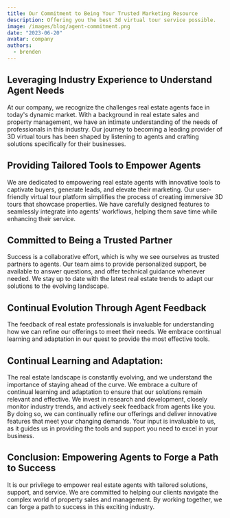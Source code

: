 ```yaml
---
title: Our Commitment to Being Your Trusted Marketing Resource
description: Offering you the best 3d virtual tour service possible.
image: /images/blog/agent-commitment.png
date: "2023-06-20"
avatar: company
authors:
  - brenden
---
```


## Leveraging Industry Experience to Understand Agent Needs
At our company, we recognize the challenges real estate agents face in today's dynamic market. With a background in real estate sales and property management, we have an intimate understanding of the needs of professionals in this industry. Our journey to becoming a leading provider of 3D virtual tours has been shaped by listening to agents and crafting solutions specifically for their businesses.

## Providing Tailored Tools to Empower Agents
We are dedicated to empowering real estate agents with innovative tools to captivate buyers, generate leads, and elevate their marketing. Our user-friendly virtual tour platform simplifies the process of creating immersive 3D tours that showcase properties. We have carefully designed features to seamlessly integrate into agents' workflows, helping them save time while enhancing their service.

## Committed to Being a Trusted Partner
Success is a collaborative effort, which is why we see ourselves as trusted partners to agents. Our team aims to provide personalized support, be available to answer questions, and offer technical guidance whenever needed. We stay up to date with the latest real estate trends to adapt our solutions to the evolving landscape.

## Continual Evolution Through Agent Feedback
The feedback of real estate professionals is invaluable for understanding how we can refine our offerings to meet their needs. We embrace continual learning and adaptation in our quest to provide the most effective tools.

## Continual Learning and Adaptation:
The real estate landscape is constantly evolving, and we understand the importance of staying ahead of the curve. We embrace a culture of continual learning and adaptation to ensure that our solutions remain relevant and effective. We invest in research and development, closely monitor industry trends, and actively seek feedback from agents like you. By doing so, we can continually refine our offerings and deliver innovative features that meet your changing demands. Your input is invaluable to us, as it guides us in providing the tools and support you need to excel in your business.

## Conclusion: Empowering Agents to Forge a Path to Success
It is our privilege to empower real estate agents with tailored solutions, support, and service. We are committed to helping our clients navigate the complex world of property sales and management. By working together, we can forge a path to success in this exciting industry.